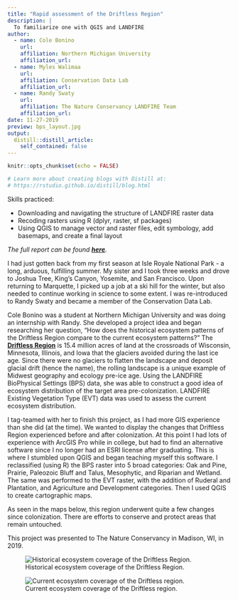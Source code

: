 ```yaml
---
title: "Rapid assessment of the Driftless Region"
description: | 
  To familiarize one with QGIS and LANDFIRE
author:
  - name: Cole Bonino
    url: 
    affiliation: Northern Michigan University
    affiliation_url: 
  - name: Myles Walimaa
    url: 
    affiliation: Conservation Data Lab
    affiliation_url: 
  - name: Randy Swaty
    url: 
    affiliation: The Nature Conservancy LANDFIRE Team
    affiliation_url: 
date: 11-27-2019
preview: bps_layout.jpg
output:
  distill::distill_article:
    self_contained: false
---
```


```r
knitr::opts_chunk$set(echo = FALSE)

# Learn more about creating blogs with Distill at:
# https://rstudio.github.io/distill/blog.html

```

Skills practiced:  
  
* Downloading and navigating the structure of LANDFIRE raster data  
* Recoding rasters using R (dplyr, raster, sf packages)  
* Using QGIS to manage vector and raster files, edit symbology, add basemaps, and create a final layout  
  
*The full report can be found **[here](Drift_final.html)**.*

I had just gotten back from my first season at Isle Royale National Park - a long, arduous, fulfilling summer. My sister and I took three weeks and drove to Joshua Tree, King's Canyon, Yosemite, and San Francisco. Upon returning to Marquette, I picked up a job at a ski hill for the winter, but also needed to continue working in science to some extent. I was re-introduced to Randy Swaty and became a member of the Conservation Data Lab.  

Cole Bonino was a student at Northern Michigan University and was doing an internship with Randy. She developed a project idea and began researching her question, "How does the historical ecosystem patterns of the Driftless Region compare to the current ecosystem patterns?" The **[Driftless Region](https://en.wikipedia.org/wiki/Driftless_Area)** is 15.4 million acres of land at the crossroads of Wisconsin, Minnesota, Illinois, and Iowa that the glaciers avoided during the last ice age. Since there were no glaciers to flatten the landscape and deposit glacial drift (hence the name), the rolling landscape is a unique example of Midwest geography and ecology pre-ice age. Using the LANDFIRE BioPhysical Settings (BPS) data, she was able to construct a good idea of ecosystem distribution of the target area pre-colonization. LANDFIRE Existing Vegetation Type (EVT) data was used to assess the current ecosystem distribution.  

I tag-teamed with her to finish this project, as I had more GIS experience than she did (at the time). We wanted to display the changes that Driftless Region experienced before and after colonization. At this point I had lots of experience with ArcGIS Pro while in college, but had to find an alternative software since I no longer had an ESRI license after graduating. This is where I stumbled upon QGIS and began teaching myself this software. I reclassified (using R) the BPS raster into 5 broad categories: Oak and Pine, Prairie, Paleozoic Bluff and Talus, Mesophytic, and Riparian and Wetland. The same was performed to the EVT raster, with the addition of Ruderal and Plantation, and Agriculture and Development categories. Then I used QGIS to create cartographic maps. 

As seen in the maps below, this region underwent quite a few changes since colonization. There are efforts to conserve and protect areas that remain untouched.  

This project was presented to The Nature Conservancy in Madison, WI, in 2019.

![Historical ecosystem coverage of the Driftless Region.](bps_layout.jpg)  
  
![Current ecosystem coverage of the Driftless region.](evt_layout.jpg)